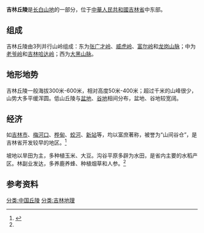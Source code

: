 '''吉林丘陵'''是[[长白山|长白山地]]的一部分，位于[[中華人民共和國|中華人民共和國]][[吉林省|吉林省]]中东部。

== 组成 ==
吉林丘陵由3列并行山岭组成：东为[[张广才岭|张广才岭]]、[[威虎岭|威虎岭]]、[[富尔岭|富尔岭]]和[[龙岗山脉|龙岗山脉]]；中为[[老爷岭|老爷岭]]和[[吉林哈达岭|吉林哈达岭]]；西为[[大黑山脉|大黑山脉]]。

== 地形地势 ==
吉林丘陵一般海拔300米-600米，相对高度50米-400米；超过千米的山峰很少，山势大多平缓浑圆。低山丘陵与[[盆地|盆地]]、[[谷地|谷地]]相间分布，盆地、谷地较宽阔。

== 经济 ==
如[[吉林市|吉林市]]、[[梅河口|梅河口]]、[[桦甸|桦甸]]、[[蛟河市|蛟河]]、[[新站|新站]]等，均以富庶著称，被誉为“山间谷仓”，是吉林省开发较早的地区。<ref name="國家地理">{{cite book|title=《中國國家地理精華》|year=2007年|location=吉林出版集團有限公司|isbn=9787807206309|pages=p.46}}</ref>

坡地以旱田为主，多种植玉米、大豆。沟谷平原多辟为水田，是省内主要的水稻产区。林副业发达，多养鹿养蜂、种植烟草和人参。<ref name="國家地理" />

== 参考资料 ==
{{reflist}}

[[分类:中国丘陵|分类:中国丘陵]]
[[分类:吉林地理|分类:吉林地理]]